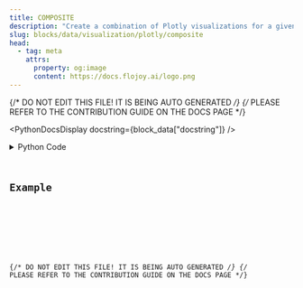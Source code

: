 ```yaml
---
title: COMPOSITE
description: "Create a combination of Plotly visualizations for a given input data container."
slug: blocks/data/visualization/plotly/composite
head:
  - tag: meta
    attrs:
      property: og:image
      content: https://docs.flojoy.ai/logo.png
---
```


{/* DO NOT EDIT THIS FILE! IT IS BEING AUTO GENERATED */}
{/* PLEASE REFER TO THE CONTRIBUTION GUIDE ON THE DOCS PAGE */}


<PythonDocsDisplay docstring={block_data["docstring"]} />
<details>
<summary>Python Code</summary>



<Code code={pythonCode} lang="py" wrap theme="dracula" />

[Find this Flojoy Block on GitHub](https://github.com/flojoy-ai/blocks/blob/main/blocks/DATA/VISUALIZATION/PLOTLY/COMPOSITE/COMPOSITE.py)

</details>

## Example


<GetHelpWidget />


<AppDisplay app={app} blockName="COMPOSITE" client:visible />


<Example />

{/* DO NOT EDIT THIS FILE! IT IS BEING AUTO GENERATED */}
{/* PLEASE REFER TO THE CONTRIBUTION GUIDE ON THE DOCS PAGE */}
